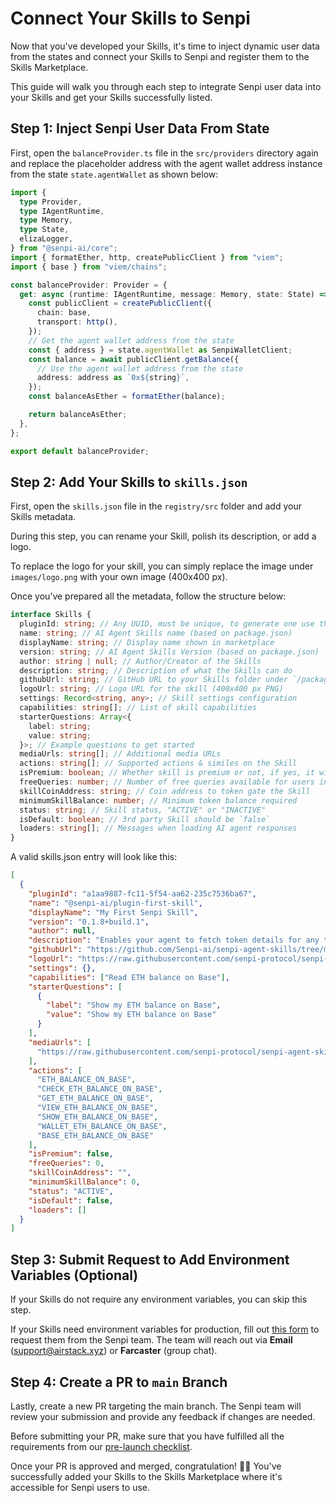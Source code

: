 
# Connect Your Skills to Senpi

<CopyPageButton />

Now that you've developed your Skills, it's time to inject dynamic user data from the states and connect your Skills to Senpi and register them to the Skills Marketplace.

This guide will walk you through each step to integrate Senpi user data into your Skills and get your Skills successfully listed.

## Step 1: Inject Senpi User Data From State

First, open the `balanceProvider.ts` file in the `src/providers` directory again and replace the placeholder address with the agent wallet address instance from the state `state.agentWallet` as shown below:

```ts title="packages/plugin-first-skill/src/providers/balanceProvider.ts" {18,21}
import {
  type Provider,
  type IAgentRuntime,
  type Memory,
  type State,
  elizaLogger,
} from "@senpi-ai/core";
import { formatEther, http, createPublicClient } from "viem";
import { base } from "viem/chains";

const balanceProvider: Provider = {
  get: async (runtime: IAgentRuntime, message: Memory, state: State) => {
    const publicClient = createPublicClient({
      chain: base,
      transport: http(),
    });
    // Get the agent wallet address from the state
    const { address } = state.agentWallet as SenpiWalletClient;
    const balance = await publicClient.getBalance({
      // Use the agent wallet address from the state
      address: address as `0x${string}`,
    });
    const balanceAsEther = formatEther(balance);

    return balanceAsEther;
  },
};

export default balanceProvider;
```

## Step 2: Add Your Skills to `skills.json`

First, open the `skills.json` file in the `registry/src` folder and add your Skills metadata.

During this step, you can rename your Skill, polish its description, or add a logo.

To replace the logo for your skill, you can simply replace the image under `images/logo.png` with your own image (400x400 px).

Once you’ve prepared all the metadata, follow the structure below:

```ts
interface Skills {
  pluginId: string; // Any UUID, must be unique, to generate one use this https://www.uuidgenerator.net/
  name: string; // AI Agent Skills name (based on package.json)
  displayName: string; // Display name shown in marketplace
  version: string; // AI Agent Skills Version (based on package.json)
  author: string | null; // Author/Creator of the Skills
  description: string; // Description of what the Skills can do
  githubUrl: string; // GitHub URL to your Skills folder under `/packages`
  logoUrl: string; // Logo URL for the skill (400x400 px PNG)
  settings: Record<string, any>; // Skill settings configuration
  capabilities: string[]; // List of skill capabilities
  starterQuestions: Array<{
    label: string;
    value: string;
  }>; // Example questions to get started
  mediaUrls: string[]; // Additional media URLs
  actions: string[]; // Supported actions & similes on the Skill
  isPremium: boolean; // Whether skill is premium or not, if yes, it will check `freeQueries` and `skillCoinAddress`
  freeQueries: number; // Number of free queries available for users in the case of premium skills
  skillCoinAddress: string; // Coin address to token gate the Skill
  minimumSkillBalance: number; // Minimum token balance required
  status: string; // Skill status, "ACTIVE" or "INACTIVE"
  isDefault: boolean; // 3rd party Skill should be `false`
  loaders: string[]; // Messages when loading AI agent responses
}
```

A valid skills.json entry will look like this:

```json
[
  {
    "pluginId": "a1aa9887-fc11-5f54-aa62-235c7536ba67",
    "name": "@senpi-ai/plugin-first-skill",
    "displayName": "My First Senpi Skill",
    "version": "0.1.8+build.1",
    "author": null,
    "description": "Enables your agent to fetch token details for any token on Base",
    "githubUrl": "https://github.com/Senpi-ai/senpi-agent-skills/tree/main/packages/plugin-first-skill",
    "logoUrl": "https://raw.githubusercontent.com/senpi-protocol/senpi-agent-skills/refs/heads/main/packages/plugin-first-skill/images/logo.svg",
    "settings": {},
    "capabilities": ["Read ETH balance on Base"],
    "starterQuestions": [
      {
        "label": "Show my ETH balance on Base",
        "value": "Show my ETH balance on Base"
      }
    ],
    "mediaUrls": [
      "https://raw.githubusercontent.com/senpi-protocol/senpi-agent-skills/refs/heads/main/packages/plugin-first-skill/images/logo.svg"
    ],
    "actions": [
      "ETH_BALANCE_ON_BASE",
      "CHECK_ETH_BALANCE_ON_BASE",
      "GET_ETH_BALANCE_ON_BASE",
      "VIEW_ETH_BALANCE_ON_BASE",
      "SHOW_ETH_BALANCE_ON_BASE",
      "WALLET_ETH_BALANCE_ON_BASE",
      "BASE_ETH_BALANCE_ON_BASE"
    ],
    "isPremium": false,
    "freeQueries": 0,
    "skillCoinAddress": "",
    "minimumSkillBalance": 0,
    "status": "ACTIVE",
    "isDefault": false,
    "loaders": []
  }
]
```

## Step 3: Submit Request to Add Environment Variables (Optional)

If your Skills do not require any environment variables, you can skip this step.

If your Skills need environment variables for production, fill out [this form](https://forms.gle/8hzDyCVKKLs4MkTEA) to request them from the Senpi team. The team will reach out via **Email** (support@airstack.xyz) or **Farcaster** (group chat).

## Step 4: Create a PR to `main` Branch

Lastly, create a new PR targeting the main branch. The Senpi team will review your submission and provide any feedback if changes are needed.

Before submitting your PR, make sure that you have fulfilled all the requirements from our [pre-launch checklist](https://glory-bellflower-ba8.notion.site/Senpi-AI-Skill-Pre-launch-Checklist-1d21feaac8068081b9c1e3787c67292c).

Once your PR is approved and merged, congratulation! 🥳🎉 You've successfully added your Skills to the Skills Marketplace where it's accessible for Senpi users to use.

<DeveloperSupport />
